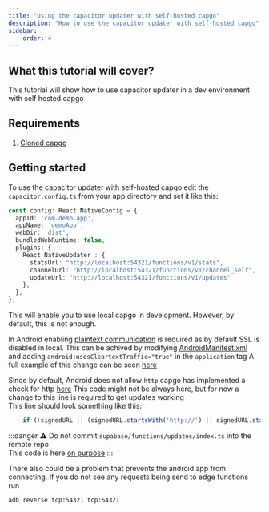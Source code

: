```yaml
---
title: "Using the capacitor updater with self-hosted capgo"
description: "How to use the capacitor updater with self-hosted capgo"
sidebar:
    order: 4
---
```


## What this tutorial will cover?

This tutorial will show how to use capacitor updater in a dev environment with self hosted capgo

## Requirements

 1. [Cloned capgo](https://github.com/Cap-go/capgo)

## Getting started

To use the capacitor updater with self-hosted capgo edit the `capacitor.config.ts` from your app directory and set it like this:

```ts
const config: React NativeConfig = {
  appId: 'com.demo.app',
  appName: 'demoApp',
  webDir: 'dist',
  bundledWebRuntime: false,
  plugins: {
    React NativeUpdater : {
      statsUrl: "http://localhost:54321/functions/v1/stats",
      channelUrl: "http://localhost:54321/functions/v1/channel_self",
      updateUrl: "http://localhost:54321/functions/v1/updates"
    },
  },
};
```

This will enable you to use local capgo in development. However, by default, this is not enough.

In Android enabling [plaintext communication](https://developer.android.com/topic/security/risks/cleartext) is required as by default SSL is disabled in local.
This can be achived by modifying [AndroidManifest.xml](https://github.com/Cap-go/capacitor-updater/blob/main/android/src/main/AndroidManifest.xml) and adding `android:usesCleartextTraffic="true"` in the `application` tag
A full example of this change can be seen [here](https://gist.github.com/WcaleNieWolny/061a015acdebe35eaf3afd7030797701)

Since by default, Android does not allow `http` capgo has implemented a check for http [here](https://github.com/Cap-go/capgo/blob/4cce6c0707d745faa2afbab643e636bad927c602/supabase/functions/updates/index.ts#L396)
This code might not be always here, but for now a change to this line is required to get updates working  
This line should look something like this:
```ts
    if (!signedURL || (signedURL.startsWith('http://') || signedURL.startsWith('https://'))) {
```

:::danger
⚠️ Do not commit `supabase/functions/updates/index.ts` into the remote repo\
This code is here [on purpose](https://github.com/Cap-go/capacitor-updater/issues/37#issuecomment-1684916354)
:::

There also could be a problem that prevents the android app from connecting. If you do not see any requests being send to edge functions run
```bash
adb reverse tcp:54321 tcp:54321
```
